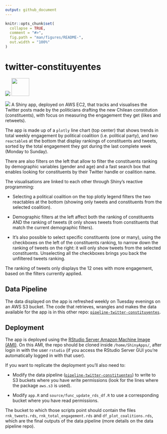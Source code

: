 ```yaml
---
output: github_document
---
```


<!-- README.md is generated from README.Rmd. Please edit that file -->

```r
knitr::opts_chunk$set(
  collapse = TRUE,
  comment = "#>",
  fig.path = "man/figures/README-",
  out.width = "100%"
)
```

# twitter-constituyentes

[![](https://img.shields.io/badge/constituyentes.franciscoyira.com-Shiny_app-blue?style=flat)](https://constituyentes.franciscoyira.com) <img src="images/aws_button.png" width="57"/>

![](images/app_twitter_constituyentes-01.png) A Shiny app, deployed on AWS EC2, that tracks and visualises the Twitter posts made by the politicians drafting the new Chilean constitution (constituents), with focus on measuring the engagement they get (likes and retweets).

The app is made up of a `plotly` line chart (top center) that shows trends in total weekly engagement by political coalition (i.e. political party), and two `reactable`s at the bottom that display rankings of constituents and tweets, sorted by the total engagement they got during the last complete week (Monday to Sunday).

There are also filters on the left that allow to filter the constituents ranking by demographic variables (gender and age) and a fast search box that enables looking for constituents by their Twitter handle or coalition name.

The visualisations are linked to each other through Shiny's reactive programming:

-   Selecting a political coalition on the top plotly legend filters the two reactables at the bottom (showing only tweets and constituents from the selected coalition).

-   Demographic filters at the left affect both the ranking of constituents AND the ranking of tweets (it only shows tweets from constituents that match the current demographic filters).

-   It's also possible to select specific constituents (one or many), using the checkboxes on the left of the constituents ranking, to narrow down the ranking of tweets on the right: it will only show tweets from the selected constituents. Unselecting all the checkboxes brings you back the unfiltered tweets ranking.

The ranking of tweets only displays the 12 ones with more engagement, based on the filters currently applied.

## Data Pipeline

The data displayed on the app is refreshed weekly on Tuesday evenings on an AWS S3 bucket. The code that retrieves, wrangles and makes the data available for the app is in this other repo: [`pipeline-twitter-constituyentes`](https://github.com/franciscoyira/pipeline-twitter-constituyentes).

## Deployment

The app is deployed using the [RStudio Server Amazon Machine Image (AMI)](https://www.louisaslett.com/RStudio_AMI/). On this AMI, the repo should be cloned inside `/home/ShinyApps/`, after login in with the user `rstudio` (if you access the RStudio Server GUI you're automatically logged in with that user).

If you want to replicate the deployment you'll also need to:

-   Modify the data pipeline ([`pipeline-twitter-constituentes`](https://github.com/franciscoyira/pipeline-twitter-constituyentes)) to write to S3 buckets where you have write permissions (look for the lines where the package `aws.s3` is used).

-   Modify `app.R` and `source/func_update_rds_df.R` to use a corresponding bucket where you have read permissions.

The bucket to which those scripts point should contain the files `rnk_tweets.rds`, `rnk_total_engagement.rds` and `df_plot_coalitions.rds`, which are the final outputs of the data pipeline (more details on the data pipeline repo).
